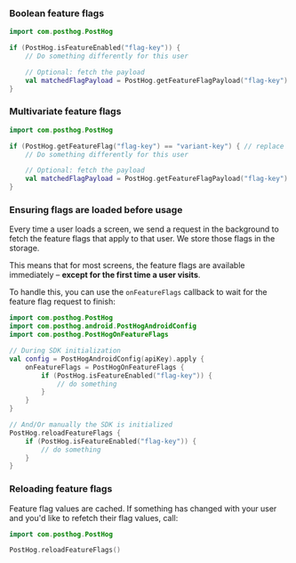 ### Boolean feature flags

```kotlin
import com.posthog.PostHog

if (PostHog.isFeatureEnabled("flag-key")) {
    // Do something differently for this user

    // Optional: fetch the payload
    val matchedFlagPayload = PostHog.getFeatureFlagPayload("flag-key")
}
```

### Multivariate feature flags

```kotlin
import com.posthog.PostHog

if (PostHog.getFeatureFlag("flag-key") == "variant-key") { // replace 'variant-key' with the key of your variant
    // Do something differently for this user

    // Optional: fetch the payload
    val matchedFlagPayload = PostHog.getFeatureFlagPayload("flag-key")
}
```

### Ensuring flags are loaded before usage

Every time a user loads a screen, we send a request in the background to fetch the feature flags that apply to that user. We store those flags in the storage.

This means that for most screens, the feature flags are available immediately – **except for the first time a user visits**.

To handle this, you can use the `onFeatureFlags` callback to wait for the feature flag request to finish:

```kotlin
import com.posthog.PostHog
import com.posthog.android.PostHogAndroidConfig
import com.posthog.PostHogOnFeatureFlags

// During SDK initialization
val config = PostHogAndroidConfig(apiKey).apply {
    onFeatureFlags = PostHogOnFeatureFlags {
        if (PostHog.isFeatureEnabled("flag-key")) {
            // do something
        }
    }
}

// And/Or manually the SDK is initialized
PostHog.reloadFeatureFlags {
    if (PostHog.isFeatureEnabled("flag-key")) {
        // do something
    }
}
```

### Reloading feature flags

Feature flag values are cached. If something has changed with your user and you'd like to refetch their flag values, call:

```kotlin
import com.posthog.PostHog

PostHog.reloadFeatureFlags()
```
